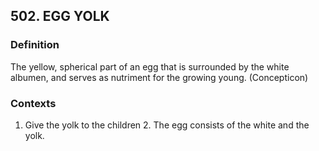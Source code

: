## 502. EGG YOLK
### Definition
The yellow, spherical part of an egg that is surrounded by the white albumen, and serves as nutriment for the growing young. (Concepticon)

### Contexts
1. Give the yolk to the children 2. The egg consists of the white and the yolk.

